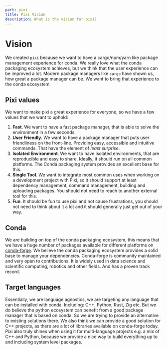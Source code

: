 ```yaml
---
part: pixi
title: Pixi Vision
description: What is the vision for pixi?
---
```


# Vision

We created `pixi` because we want to have a cargo/npm/yarn like package management experience for conda. We really love what the conda packaging ecosystem achieves, but we think that the user experience can be improved a lot.
Modern package managers like `cargo` have shown us, how great a package manager can be. We want to bring that experience to the conda ecosystem.

## Pixi values

We want to make pixi a great experience for everyone, so we have a few values that we want to uphold:

1. **Fast**. We want to have a fast package manager, that is able to solve the environment in a few seconds.
2. **User Friendly**. We want to have a package manager that puts user friendliness on the front-line. Providing easy, accessible and intuitive commands. That have the element of _least surprise_.
3. **Isolated Environment**. We want to have isolated environments, that are reproducible and easy to share. Ideally, it should run on all common platforms. The Conda packaging system provides an excellent base for this.
4. **Single Tool**. We want to integrate most common uses when working on a development project with Pixi, so it should support at least dependency management, command management, building and uploading packages. You should not need to reach to another external tool for this.
5. **Fun**. It should be fun to use pixi and not cause frustrations, you should not need to think about it a lot and it should generally just get out of your way.

## Conda

We are building on top of the conda packaging ecosystem, this means that we have a huge number of packages available for different platforms on [conda-forge](https://conda-forge.org/). We believe the conda packaging ecosystem provides a solid base to manage your dependencies. Conda-forge is community maintained and very open to contributions. It is widely used in data science and scientific computing, robotics and other fields. And has a proven track record.

## Target languages

Essentially, we are language agnostics, we are targeting any language that can be installed with conda. Including: C++, Python, Rust, Zig etc.
But we do believe the python ecosystem can benefit from a good package manager that is based on conda.
So we are trying to provide an alternative to existing solutions there.
We also think we can provide a good solution for C++ projects, as there are a lot of libraries available on conda-forge today.
Pixi also truly shines when using it for multi-language projects e.g. a mix of C++ and Python, because we provide a nice way to build everything up to and including
system level packages.